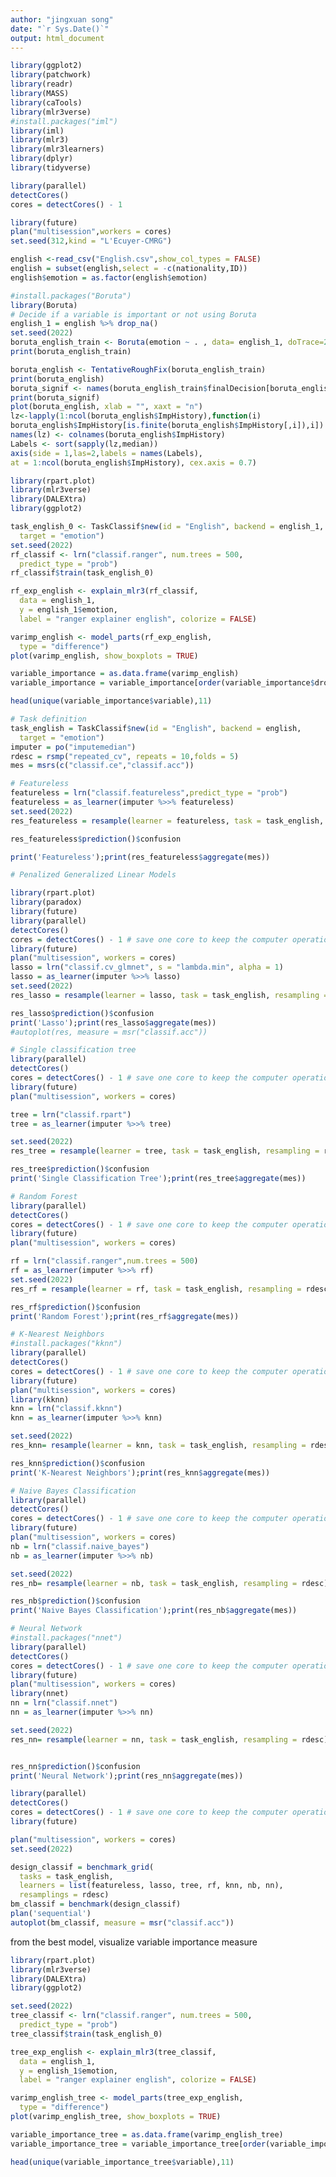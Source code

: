 ```yaml
---
author: "jingxuan song"
date: "`r Sys.Date()`"
output: html_document
---
```


```r
library(ggplot2)
library(patchwork)
library(readr)
library(MASS)
library(caTools)
library(mlr3verse)
#install.packages("iml")
library(iml)
library(mlr3)
library(mlr3learners)
library(dplyr)
library(tidyverse)
```

```r

library(parallel)
detectCores()
cores = detectCores() - 1

```

```r
library(future)
plan("multisession",workers = cores)
set.seed(312,kind = "L'Ecuyer-CMRG")

```

```r
english <-read_csv("English.csv",show_col_types = FALSE)
english = subset(english,select = -c(nationality,ID))
english$emotion = as.factor(english$emotion)
```

```r
#install.packages("Boruta")
library(Boruta)
# Decide if a variable is important or not using Boruta
english_1 = english %>% drop_na()
set.seed(2022)
boruta_english_train <- Boruta(emotion ~ . , data= english_1, doTrace=2) # perform Boruta search
print(boruta_english_train)

boruta_english <- TentativeRoughFix(boruta_english_train)
print(boruta_english)
boruta_signif <- names(boruta_english_train$finalDecision[boruta_english_train$finalDecision %in% c("Confirmed", "Tentative")]) # collect Confirmed and Tentative variables
print(boruta_signif)
plot(boruta_english, xlab = "", xaxt = "n")
lz<-lapply(1:ncol(boruta_english$ImpHistory),function(i)
boruta_english$ImpHistory[is.finite(boruta_english$ImpHistory[,i]),i])
names(lz) <- colnames(boruta_english$ImpHistory)
Labels <- sort(sapply(lz,median))
axis(side = 1,las=2,labels = names(Labels),
at = 1:ncol(boruta_english$ImpHistory), cex.axis = 0.7)
```
```r
library(rpart.plot)
library(mlr3verse)
library(DALEXtra)
library(ggplot2)

task_english_0 <- TaskClassif$new(id = "English", backend = english_1, 
  target = "emotion")
set.seed(2022)
rf_classif <- lrn("classif.ranger", num.trees = 500, 
  predict_type = "prob")
rf_classif$train(task_english_0)

rf_exp_english <- explain_mlr3(rf_classif, 
  data = english_1,
  y = english_1$emotion, 
  label = "ranger explainer english", colorize = FALSE)

varimp_english <- model_parts(rf_exp_english,
  type = "difference")
plot(varimp_english, show_boxplots = TRUE)

variable_importance = as.data.frame(varimp_english)
variable_importance = variable_importance[order(variable_importance$dropout_loss, decreasing = TRUE),]

head(unique(variable_importance$variable),11)
```

```r
# Task definition
task_english = TaskClassif$new(id = "English", backend = english, 
  target = "emotion")
imputer = po("imputemedian")
rdesc = rsmp("repeated_cv", repeats = 10,folds = 5)
mes = msrs(c("classif.ce","classif.acc"))
```


```r
# Featureless
featureless = lrn("classif.featureless",predict_type = "prob") 
featureless = as_learner(imputer %>>% featureless)
set.seed(2022)
res_featureless = resample(learner = featureless, task = task_english, resampling = rdesc)

res_featureless$prediction()$confusion

print('Featureless');print(res_featureless$aggregate(mes))
```

```r
# Penalized Generalized Linear Models

library(rpart.plot)
library(paradox)
library(future)
library(parallel)
detectCores()
cores = detectCores() - 1 # save one core to keep the computer operational
library(future)
plan("multisession", workers = cores)
lasso = lrn("classif.cv_glmnet", s = "lambda.min", alpha = 1)
lasso = as_learner(imputer %>>% lasso)
set.seed(2022)
res_lasso = resample(learner = lasso, task = task_english, resampling = rdesc)

res_lasso$prediction()$confusion
print('Lasso');print(res_lasso$aggregate(mes))
#autoplot(res, measure = msr("classif.acc"))

```



```r
# Single classification tree
library(parallel)
detectCores()
cores = detectCores() - 1 # save one core to keep the computer operational
library(future)
plan("multisession", workers = cores)

tree = lrn("classif.rpart") 
tree = as_learner(imputer %>>% tree)

set.seed(2022)
res_tree = resample(learner = tree, task = task_english, resampling = rdesc)

res_tree$prediction()$confusion
print('Single Classification Tree');print(res_tree$aggregate(mes))
```

```r
# Random Forest
library(parallel)
detectCores()
cores = detectCores() - 1 # save one core to keep the computer operational
library(future)
plan("multisession", workers = cores)

rf = lrn("classif.ranger",num.trees = 500) 
rf = as_learner(imputer %>>% rf) 
set.seed(2022)
res_rf = resample(learner = rf, task = task_english, resampling = rdesc)

res_rf$prediction()$confusion
print('Random Forest');print(res_rf$aggregate(mes))
```


```r
# K-Nearest Neighbors
#install.packages("kknn")
library(parallel)
detectCores()
cores = detectCores() - 1 # save one core to keep the computer operational
library(future)
plan("multisession", workers = cores)
library(kknn)
knn = lrn("classif.kknn") 
knn = as_learner(imputer %>>% knn)

set.seed(2022)
res_knn= resample(learner = knn, task = task_english, resampling = rdesc)

res_knn$prediction()$confusion
print('K-Nearest Neighbors');print(res_knn$aggregate(mes))
```

```r
# Naive Bayes Classification
library(parallel)
detectCores()
cores = detectCores() - 1 # save one core to keep the computer operational
library(future)
plan("multisession", workers = cores)
nb = lrn("classif.naive_bayes") 
nb = as_learner(imputer %>>% nb)

set.seed(2022)
res_nb= resample(learner = nb, task = task_english, resampling = rdesc)

res_nb$prediction()$confusion
print('Naive Bayes Classification');print(res_nb$aggregate(mes))
```

```r
# Neural Network
#install.packages("nnet")
library(parallel)
detectCores()
cores = detectCores() - 1 # save one core to keep the computer operational
library(future)
plan("multisession", workers = cores)
library(nnet)
nn = lrn("classif.nnet") 
nn = as_learner(imputer %>>% nn)

set.seed(2022)
res_nn= resample(learner = nn, task = task_english, resampling = rdesc)


res_nn$prediction()$confusion
print('Neural Network');print(res_nn$aggregate(mes))
```

```r

library(parallel)
detectCores()
cores = detectCores() - 1 # save one core to keep the computer operational
library(future)

plan("multisession", workers = cores)
set.seed(2022)

design_classif = benchmark_grid(
  tasks = task_english,
  learners = list(featureless, lasso, tree, rf, knn, nb, nn),
  resamplings = rdesc)
bm_classif = benchmark(design_classif)
plan('sequential')
autoplot(bm_classif, measure = msr("classif.acc"))
```

 from the best model, visualize variable importance measure 

```r
library(rpart.plot)
library(mlr3verse)
library(DALEXtra)
library(ggplot2)

set.seed(2022)
tree_classif <- lrn("classif.ranger", num.trees = 500, 
  predict_type = "prob")
tree_classif$train(task_english_0)

tree_exp_english <- explain_mlr3(tree_classif, 
  data = english_1,
  y = english_1$emotion, 
  label = "ranger explainer english", colorize = FALSE)

varimp_english_tree <- model_parts(tree_exp_english,
  type = "difference")
plot(varimp_english_tree, show_boxplots = TRUE)
```

```r
variable_importance_tree = as.data.frame(varimp_english_tree)
variable_importance_tree = variable_importance_tree[order(variable_importance_tree$dropout_loss, decreasing = TRUE),]

head(unique(variable_importance_tree$variable),11)

```

